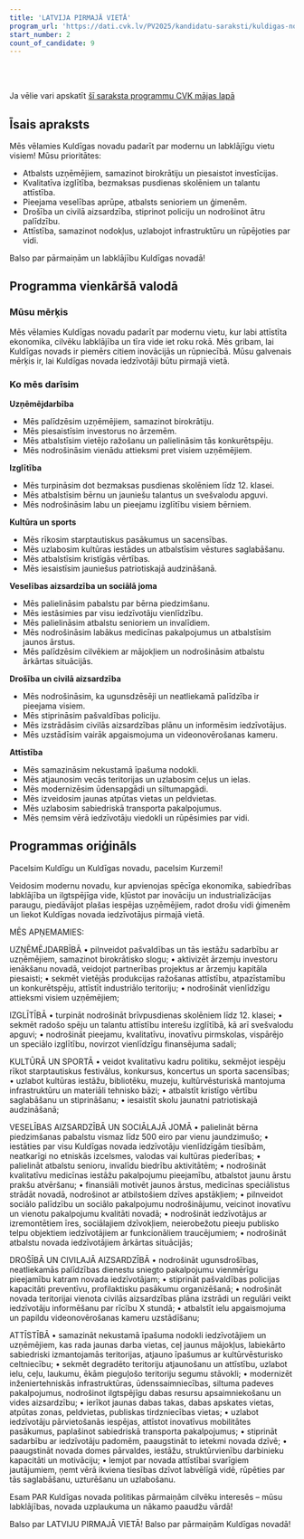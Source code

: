 ```yaml
---
title: 'LATVIJA PIRMAJĀ VIETĀ'
program_url: 'https://dati.cvk.lv/PV2025/kandidatu-saraksti/kuldigas-novads/latvija-pirmaja-vieta'
start_number: 2
count_of_candidate: 9
---
```



<Badge text="Uzņēmējdarbības atbalsts" variant="note" size="small" /> <Badge text="Kvalitatīva izglītība" variant="note" size="small" /> <Badge text="Veselības aizsardzība un sociālā joma" variant="note" size="small" /> <Badge text="Drošība un civilā aizsardzība" variant="note" size="small" /> <Badge text="Attīstība un infrastruktūra" variant="note" size="small" />

<br/><br/> 

<Card title='Šis ir mākslīga intelekta ģenerēts apraksts' icon='starlight'>
    Ja vēlie vari apskatīt <a href={frontmatter.program_url} target='_blank'>šī saraksta programmu CVK mājas lapā</a>
    </Card>

## Īsais apraksts

Mēs vēlamies Kuldīgas novadu padarīt par modernu un labklājīgu vietu visiem! Mūsu prioritātes:

*   Atbalsts uzņēmējiem, samazinot birokrātiju un piesaistot investīcijas.
*   Kvalitatīva izglītība, bezmaksas pusdienas skolēniem un talantu attīstība.
*   Pieejama veselības aprūpe, atbalsts senioriem un ģimenēm.
*   Drošība un civilā aizsardzība, stiprinot policiju un nodrošinot ātru palīdzību.
*   Attīstība, samazinot nodokļus, uzlabojot infrastruktūru un rūpējoties par vidi.

Balso par pārmaiņām un labklājību Kuldīgas novadā!

## Programma vienkāršā valodā

### Mūsu mērķis

Mēs vēlamies Kuldīgas novadu padarīt par modernu vietu, kur labi attīstīta ekonomika, cilvēku labklājība un tīra vide iet roku rokā. Mēs gribam, lai Kuldīgas novads ir piemērs citiem inovācijās un rūpniecībā. Mūsu galvenais mērķis ir, lai Kuldīgas novada iedzīvotāji būtu pirmajā vietā.

### Ko mēs darīsim

**Uzņēmējdarbība**

*   Mēs palīdzēsim uzņēmējiem, samazinot birokrātiju.
*   Mēs piesaistīsim investorus no ārzemēm.
*   Mēs atbalstīsim vietējo ražošanu un palielināsim tās konkurētspēju.
*   Mēs nodrošināsim vienādu attieksmi pret visiem uzņēmējiem.

**Izglītība**

*   Mēs turpināsim dot bezmaksas pusdienas skolēniem līdz 12. klasei.
*   Mēs atbalstīsim bērnu un jauniešu talantus un svešvalodu apguvi.
*   Mēs nodrošināsim labu un pieejamu izglītību visiem bērniem.

**Kultūra un sports**

*   Mēs rīkosim starptautiskus pasākumus un sacensības.
*   Mēs uzlabosim kultūras iestādes un atbalstīsim vēstures saglabāšanu.
*   Mēs atbalstīsim kristīgās vērtības.
*   Mēs iesaistīsim jauniešus patriotiskajā audzināšanā.

**Veselības aizsardzība un sociālā joma**

*   Mēs palielināsim pabalstu par bērna piedzimšanu.
*   Mēs iestāsimies par visu iedzīvotāju vienlīdzību.
*   Mēs palielināsim atbalstu senioriem un invalīdiem.
*   Mēs nodrošināsim labākus medicīnas pakalpojumus un atbalstīsim jaunos ārstus.
*   Mēs palīdzēsim cilvēkiem ar mājokļiem un nodrošināsim atbalstu ārkārtas situācijās.

**Drošība un civilā aizsardzība**

*   Mēs nodrošināsim, ka ugunsdzēsēji un neatliekamā palīdzība ir pieejama visiem.
*   Mēs stiprināsim pašvaldības policiju.
*   Mēs izstrādāsim civilās aizsardzības plānu un informēsim iedzīvotājus.
*   Mēs uzstādīsim vairāk apgaismojuma un videonovērošanas kameru.

**Attīstība**

*   Mēs samazināsim nekustamā īpašuma nodokli.
*   Mēs atjaunosim vecās teritorijas un uzlabosim ceļus un ielas.
*   Mēs modernizēsim ūdensapgādi un siltumapgādi.
*   Mēs izveidosim jaunas atpūtas vietas un peldvietas.
*   Mēs uzlabosim sabiedriskā transporta pakalpojumus.
*   Mēs ņemsim vērā iedzīvotāju viedokli un rūpēsimies par vidi.

## Programmas oriģināls

Pacelsim Kuldīgu un Kuldīgas novadu, pacelsim Kurzemi!

Veidosim modernu novadu, kur apvienojas spēcīga ekonomika, sabiedrības labklājība un ilgtspējīga vide, kļūstot par inovāciju un industrializācijas paraugu, piedāvājot plašas iespējas uzņēmējiem, radot drošu vidi ģimenēm un liekot Kuldīgas novada iedzīvotājus pirmajā vietā.

MĒS APŅEMAMIES:

UZŅĒMĒJDARBĪBĀ
• pilnveidot pašvaldības un tās iestāžu sadarbību ar uzņēmējiem, samazinot birokrātisko slogu;
• aktivizēt ārzemju investoru ienākšanu novadā, veidojot partnerības projektus ar ārzemju kapitāla piesaisti;
• sekmēt vietējās produkcijas ražošanas attīstību, atpazīstamību un konkurētspēju, attīstīt industriālo teritoriju;
• nodrošināt vienlīdzīgu attieksmi visiem uzņēmējiem;

IZGLĪTĪBĀ
• turpināt nodrošināt brīvpusdienas skolēniem līdz 12. klasei;
• sekmēt radošo spēju un talantu attīstību interešu izglītībā, kā arī svešvalodu apguvi;
• nodrošināt pieejamu, kvalitatīvu, inovatīvu pirmskolas, vispārējo un speciālo
izglītību, novirzot vienlīdzīgu finansējuma sadali;

KULTŪRĀ UN SPORTĀ
• veidot kvalitatīvu kadru politiku, sekmējot iespēju rīkot starptautiskus festivālus, konkursus, koncertus un sporta sacensības;
• uzlabot kultūras iestāžu, bibliotēku, muzeju, kultūrvēsturiskā mantojuma infrastruktūru un materiāli tehnisko bāzi;
• atbalstīt kristīgo vērtību saglabāšanu un stiprināšanu;
• iesaistīt skolu jaunatni patriotiskajā audzināšanā;


VESELĪBAS AIZSARDZĪBĀ UN SOCIĀLAJĀ JOMĀ
• palielināt bērna piedzimšanas pabalstu vismaz līdz 500 eiro par vienu jaundzimušo;
• iestāties par visu Kuldīgas novada iedzīvotāju vienlīdzīgām tiesībām, neatkarīgi no etniskās izcelsmes, valodas vai kultūras piederības;
• palielināt atbalstu senioru, invalīdu biedrību aktivitātēm;
• nodrošināt kvalitatīvu medicīnas iestāžu pakalpojumu pieejamību, atbalstot jaunu ārstu prakšu atvēršanu;
• finansiāli motivēt jaunos ārstus, medicīnas speciālistus strādāt novadā, nodrošinot ar atbilstošiem dzīves apstākļiem;
• pilnveidot sociālo palīdzību un sociālo pakalpojumu nodrošinājumu, veicinot inovatīvu un vienotu pakalpojumu kvalitāti novadā;
• nodrošināt iedzīvotājus ar izremontētiem īres, sociālajiem dzīvokļiem, neierobežotu pieeju publisko telpu objektiem iedzīvotājiem ar funkcionāliem traucējumiem;
• nodrošināt atbalstu novada iedzīvotājiem ārkārtas situācijās;


DROŠĪBĀ UN CIVILAJĀ AIZSARDZĪBĀ
• nodrošināt ugunsdrošības, neatliekamās palīdzības dienestu sniegto pakalpojumu vienmērīgu pieejamību katram novada iedzīvotājam;
• stiprināt pašvaldības policijas kapacitāti preventīvu, profilaktisku pasākumu organizēšanā;
• nodrošināt novada teritorijai vienota civilās aizsardzības plāna izstrādi un regulāri veikt iedzīvotāju informēšanu par rīcību X stundā;
• atbalstīt ielu apgaismojuma un papildu videonovērošanas kameru uzstādīšanu;

ATTĪSTĪBĀ
• samazināt nekustamā īpašuma nodokli iedzīvotājiem un uzņēmējiem, kas rada jaunas darba vietas, ceļ jaunus mājokļus, labiekārto sabiedriski izmantojamās teritorijas, atjauno īpašumus ar kultūrvēsturisko celtniecību;
• sekmēt degradēto teritoriju atjaunošanu un attīstību, uzlabot ielu, ceļu, laukumu, ēkām pieguļošo teritoriju segumu stāvokli;
• modernizēt inženiertehniskās infrastruktūras, ūdenssaimniecības, siltuma padeves pakalpojumus, nodrošinot ilgtspējīgu dabas resursu apsaimniekošanu un vides aizsardzību;
• ierīkot jaunas dabas takas, dabas apskates vietas, atpūtas zonas, peldvietas, publiskas tirdzniecības vietas;
• uzlabot iedzīvotāju pārvietošanās iespējas, attīstot inovatīvus mobilitātes pasākumus, paplašinot sabiedriskā transporta pakalpojumus;
• stiprināt sadarbību ar iedzīvotāju padomēm, paaugstināt to ietekmi novada dzīvē;
• paaugstināt novada domes pārvaldes, iestāžu, struktūrvienību darbinieku kapacitāti un motivāciju;
• lemjot par novada attīstībai svarīgiem jautājumiem, ņemt vērā ikviena tiesības dzīvot labvēlīgā vidē, rūpēties par tās saglabāšanu, uzturēšanu un uzlabošanu.

Esam PAR Kuldīgas novada politikas pārmaiņām cilvēku interesēs – mūsu labklājības, novada uzplaukuma un nākamo paaudžu vārdā!

Balso par LATVIJU PIRMAJĀ VIETĀ!
Balso par pārmaiņām Kuldīgas novadā!
